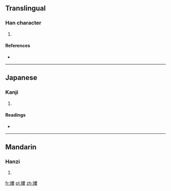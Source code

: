 ==Translingual==

===Han character===
{{Han char|rn=38|rad=女|as=15|sn=18|four=4243<sub>4</sub>|canj=女田中大 (VWLK)}}

# {{defn|Han|sort=女15}}

====References====
* {{Han ref|kx=0273.421|dkj=06856|dj=0541.340|hdz=21089.141|uh=5B3D|ud=23357|bh=F1FA|bd=61946}}

----

==Japanese==

===Kanji===
{{ja-kanji|grade=|rs=女15}}

# {{defn|lang=ja|sort=女15}}

====Readings====
* {{ja-readings|on=[[えん]] (en), [[おん]] (on), [[わん]] (wan)|kun=[[みめよい]] (mimeyoi)}}

----

==Mandarin==

===Hanzi===
{{cmn-hanzi|pin=[[yuān]] ([[yuan1]])|wg=yüan<sup>1</sup>}}

# {{defn|lang=cmn|sort=女15}}

[[fr:嬽]]
[[pl:嬽]]
[[zh:嬽]]